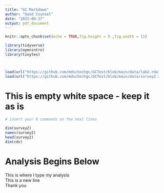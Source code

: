 ---
title: "GC Markdown"
author: "Good Counsel"
date: "2025-09-27"
output: pdf_document
---

```{r setup, include=FALSE}
knitr::opts_chunk$set(echo = TRUE,fig.height = 9 ,fig.width = 11)
```




```{r include = FALSE, warning = FALSE, results = FALSE}
library(tidyverse)
library(openintro)
library(tinytex)



load(url("https://github.com/mdschochgc/GCTest/blob/main/data/lab2.rda?raw=true"))
load(url("https://github.com/mdschochgc/GCTest/blob/main/data/survey2.rda?raw=true"))

```

# This is empty white space - keep it as is

```{r "TEST", error = TRUE, warning = FALSE}



# insert your R commands on the next lines

dim(survey2)
names(survey2)
head(survey2)  
dim(cdc)
```
#  Analysis Begins Below 

This is where I type my analysis  
This is a new line  
Thank you  


